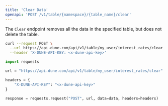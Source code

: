 ```yaml
---
title: 'Clear Data'
openapi: 'POST /v1/table/{namespace}/{table_name}/clear'
---
```


The `Clear` endpoint removes all the data in the specified table, but does not delete the table.

<RequestExample>

```bash curl
curl --request POST \
  --url https://api.dune.com/api/v1/table/my_user/interest_rates/clear \
  --header 'X-DUNE-API-KEY: <x-dune-api-key>'
```


```python Python
import requests

url = "https://api.dune.com/api/v1/table/my_user/interest_rates/clear"

headers = {
    "X-DUNE-API-KEY": "<x-dune-api-key>"
}

response = requests.request("POST", url, data=data, headers=headers)
```

</RequestExample>